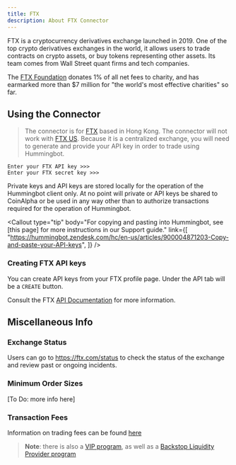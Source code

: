 ```yaml
---
title: FTX
description: About FTX Connector
---
```



FTX is a cryptocurrency derivatives exchange launched in 2019. One of the top crypto derivatives exchanges in the world, it allows users to trade contracts on crypto assets, or buy tokens representing other assets. Its team comes from Wall Street quant firms and tech companies.

The [FTX Foundation](ftx.com/foundation) donates 1% of all net fees to charity, and has earmarked more than \$7 million for "the world's most effective charities" so far.

## Using the Connector

> The connector is for [FTX](https://ftx.com) based in Hong Kong. The connector will not work with [FTX US](https://ftx.us). Because it is a centralized exchange, you will need to generate and provide your API key in order to trade using Hummingbot.

```
Enter your FTX API key >>>
Enter your FTX secret key >>>
```

Private keys and API keys are stored locally for the operation of the Hummingbot client only. At no point will private or API keys be shared to CoinAlpha or be used in any way other than to authorize transactions required for the operation of Hummingbot.

<Callout
  type="tip"
  body="For copying and pasting into Hummingbot, see [this page] for more instructions in our Support guide."
  link={[
    "https://hummingbot.zendesk.com/hc/en-us/articles/900004871203-Copy-and-paste-your-API-keys",
  ]}
/>

### Creating FTX API keys

You can create API keys from your FTX profile page. Under the API tab will be a `CREATE` button.

Consult the FTX [API Documentation](https://help.ftx.com/hc/en-us/articles/360028807171-api-docs) for more information.

<Callout
  type="warning"
  body="For API key permissions, we recommend using only #orders# enabled (read and write) API keys; enabling #withdraw, transfer, or the equivalent# is unnecessary for current Hummingbot strategies."
/>

## Miscellaneous Info

### Exchange Status

Users can go to https://ftx.com/status to check the status of the exchange and review past or ongoing incidents.

### Minimum Order Sizes

[To Do: more info here]

### Transaction Fees

Information on trading fees can be found [here](https://help.ftx.com/hc/en-us/articles/360024479432-Fees)

> **Note**: there is also a [VIP program](https://help.ftx.com/hc/en-us/articles/360032890872-VIP-program), as well as a [Backstop Liquidity Provider program](https://help.ftx.com/hc/en-us/articles/360024479392)
